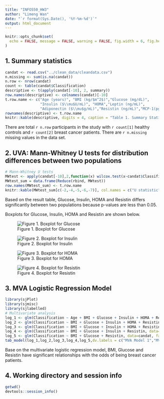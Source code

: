 ```yaml
---
title: "INFO550_HW3"
author: "Limeng Wan"
date: "`r format(Sys.Date(), '%Y-%m-%d')`"
output: html_document
---
```


```r
knitr::opts_chunk$set(
  echo = FALSE, message = FALSE, warning = FALSE, fig.width = 6, fig.height = 6
)
```


## 1. Summary statistics
```r
candat <- read.csv("../clean_data/cleandata.csv")
n.missing <- sum(is.na(candat))
n.row <- nrow(candat)
count <- table(candat$Classification)
descriptive <- t(apply(candat[-10], 2, summary))
row.names(descriptive) <- colnames(candat)[-10]
t.row.name <- c("Age (years)", "BMI (kg/$m^2$)","Glucose (mg/dL)",
                "Insulin ($\\mu$U/mL)", "HOMA","Leptin (ng/mL)", 
                "Adiponectin ($\\mu$g/mL)","Resistin (ng/mL)","MCP-1(pg/dL)")
rownames(descriptive) <- t.row.name
knitr::kable(descriptive, digits = 4, caption = "Table 1. Summary Statistics", escape = FALSE) 
```
There are total `r n.row` participants in the study with `r count[1]` healthy controls and `r count[2]` breast cancer patients. There are `r n.missing` missing values in the data set.


## 2. UVA: Mann-Whitney U tests for distribution differences between two populations
```r
# Mann-Whitney U tests
MWtest <- apply(candat[-10],2,function(x) wilcox.test(x~candat$Classification))
MWtest_sum = data.frame(Reduce(rbind, MWtest))
row.names(MWtest_sum) <- t.row.name
knitr::kable(MWtest_sum[c(-2,-4,-5,-6,-7)], col.names = c("U statistic", "p-value"), caption ="Table 2. Mann-Whitney U Test Results")
```
Based on the result table, Glucose, Insulin, HOMA and Resistin differs significantly between two populations because p-values are less than 0.05.\

Boxplots for Glucose, Insulin, HOMA and Resistin are shown below.\

![Figure 1. Boxplot for Glucose](../figure/fig1.png)


![Figure 2. Boxplot for Insulin](../figure/fig2.png)


![Figure 3. Boxplot for HOMA](../figure/fig3.png)


![Figure 4. Boxplot for Resistin](../figure/fig4.png)


## 3. MVA Logistic Regression Model
```r
library(sjPlot)
library(sjmisc)
library(sjlabelled)
# Multivariate analysis
log_1 <- glm(Classification ~ Age + BMI + Glucose + Insulin + HOMA + Resistin + MCP.1, data=candat, family=binomial(link="logit"))
log_2 <- glm(Classification ~ BMI + Glucose + Insulin + HOMA + Resistin + MCP.1, data=candat, family=binomial(link="logit"))
log_3 <- glm(Classification ~ BMI + Glucose + Insulin + HOMA + Resistin, data=candat, family=binomial(link="logit"))
log_4 <- glm(Classification ~ BMI + Glucose + Insulin + Resistin, data=candat, family=binomial(link="logit"))
log_5 <- glm(Classification ~ BMI + Glucose + Resistin, data=candat, family=binomial(link="logit"))
tab_model(log_1,log_2,log_3,log_4,log_5,dv.labels = c("MVA Model 1","MVA Model 2","MVA Model 3","MVA Model 4","MVA Model 5"), show.ci = F)
```
Base on the multivariate logistic regression model, BMI, Glucose and Resistin have significant relationships with the odds of being breast cancer patients. 


## 4. Working directory and session info
```r
getwd()
devtools::session_info()
```
